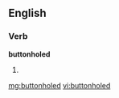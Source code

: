 ==English==

===Verb===
'''buttonholed'''

# {{past of|[[buttonhole]]}}

[[mg:buttonholed]]
[[vi:buttonholed]]
